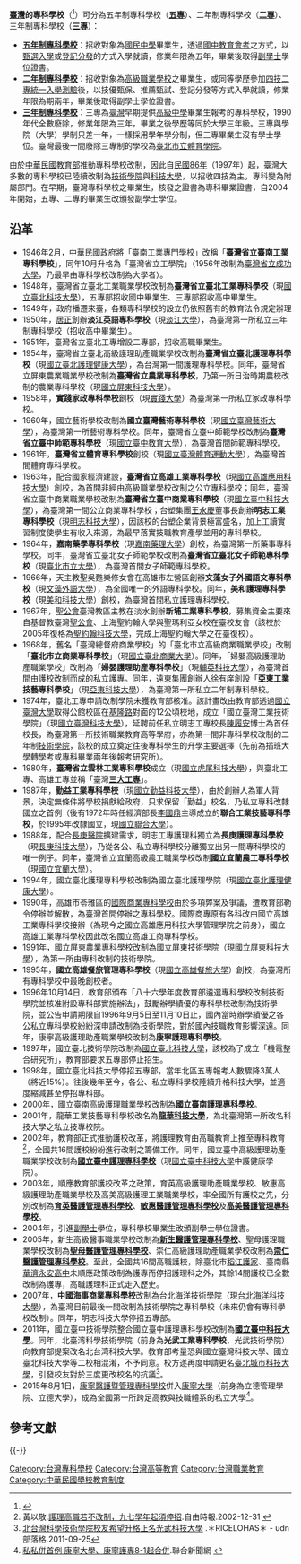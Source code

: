{{prose|time=2015-12-22T03:40:04+00:00}}
{{refimprove|time=2015-08-10T13:47:50+00:00}}
'''[[臺灣|臺灣]]的專科學校'''（{{lang-en|'''Junior college'''}}<ref>{{cite web | url=http://english.moe.gov.tw/ct.asp?xItem=15742&ctNode=11434&mp=1 | title=Introduction - Educational System | publisher=Ministry of Education, Republic of China (Taiwan) | date=2013-10-24 | accessdate=2014-02-17 | archive-date=2018-04-22 | archive-url=https://web.archive.org/web/20180422215458/http://english.moe.gov.tw/ct.asp?xItem=15742&CtNode=11434&mp=1 | dead-url=no }}</ref>）可分為五年制專科學校（'''[[五專|五專]]'''）、二年制專科學校（'''[[二專|二專]]'''）、三年制專科學校（'''[[三專|三專]]'''）：

*'''[[五年制專科學校|五年制專科學校]]'''：招收對象為[[國民中學|國民中學]]畢業生，透過[[國中教育會考|國中教育會考]]之方式，以[[甄選入學|甄選入學]]或[[登記分發|登記分發]]的方式入學就讀，修業年限為五年，畢業後取得[[副學士|副學士]]學位證書。
*'''[[二年制專科學校|二年制專科學校]]'''：招收對象為[[高級職業學校|高級職業學校]]之畢業生，或同等學歷參加[[四技二專統一入學測驗|四技二專統一入學測驗]]後，以技優甄保、推薦甄試、登記分發等方式入學就讀，修業年限為期兩年，畢業後取得副學士學位證書。
*'''[[三年制專科學校|三年制專科學校]]'''：三專為[[臺灣|臺灣]]早期提供[[高級中學|高級中學]]畢業生報考的專科學校，1990年代全數廢除，修業年限為三年，畢業之後學歷等同於大學三年級。三專與學院（大學）學制只差一年，一樣採用學年學分制，但三專畢業生沒有學士學位。臺灣最後一間廢除三專制的學校為[[臺北市立大學天母校區|臺北市立體育學院]]。

由於[[中華民國教育部|中華民國教育部]]推動專科學校改制，因此自[[民國86年|民國86年]]（1997年）起，臺灣大多數的專科學校已陸續改制為[[技術學院|技術學院]]與[[科技大學_(學制)|科技大學]]，以招收四技為主，專科變為附屬部門。在早期，臺灣專科學校之畢業生，核發之證書為專科畢業證書，自2004年開始，五專、二專的畢業生改頒發副學士學位。

== 沿革 ==
*1946年2月，中華民國政府將「臺南工業專門學校」改稱「'''臺灣省立臺南工業專科學校'''」，同年10月升格為「臺灣省立工學院」（1956年改制為[[臺灣省立成功大學|臺灣省立成功大學]]，乃最早由專科學校改制為大學者）。
*1948年，臺灣省立臺北工業職業學校改制為'''臺灣省立臺北工業專科學校'''（現[[國立臺北科技大學|國立臺北科技大學]]），五專部招收國中畢業生、三專部招收高中畢業生。
*1949年，政府播遷來臺，各類專科學校的設立仍依照舊有的教育法令規定辦理
*1950年，[[居正|居正]]創辦'''淡江英語專科學校'''（現[[淡江大學|淡江大學]]），為臺灣第一所私立三年制專科學校（招收高中畢業生）。
*1951年，臺灣省立臺北工專增設二專部，招收高職畢業生。
*1954年，臺灣省立臺北高級護理助產職業學校改制為'''臺灣省立臺北護理專科學校'''（現[[國立臺北護理健康大學|國立臺北護理健康大學]]），為台灣第一間護理專科學校。同年，臺灣省立屏東農業職業學校改制為'''臺灣省立農業專科學校'''，乃第一所日治時期農校改制的農業專科學校（現[[國立屏東科技大學|國立屏東科技大學]]）。
*1958年，'''實踐家政專科學校'''創校（現[[實踐大學|實踐大學]]）為臺灣第一所私立家政專科學校。
*1960年，國立藝術學校改制為'''國立臺灣藝術專科學校'''（現[[國立臺灣藝術大學|國立臺灣藝術大學]]），為臺灣第一所藝術專科學校。同年，臺灣省立臺中師範學校改制為'''臺灣省立臺中師範專科學校'''（現[[國立臺中教育大學|國立臺中教育大學]]），為臺灣首間師範專科學校。
*1961年，'''臺灣省立體育專科學校'''創校（現[[國立臺灣體育運動大學|國立臺灣體育運動大學]]），為臺灣首間體育專科學校。
*1963年，配合國家經濟建設，'''臺灣省立高雄工業專科學校'''（現[[國立高雄應用科技大學|國立高雄應用科技大學]]）創校，為首間非經由高級職業學校改制之公立專科學校；同年，臺灣省立臺中商業職業學校改制為'''臺灣省立臺中商業專科學校'''（現[[國立臺中科技大學|國立臺中科技大學]]），為臺灣第一間公立商業專科學校；台塑集團[[王永慶|王永慶]]董事長創辦'''明志工業專科學校'''（現[[明志科技大學|明志科技大學]]），因該校的台塑企業背景極富盛名，加上工讀實習制度使學生有收入來源，為最早落實技職教育產學並用的專科學校。
*1964年，'''嘉南藥學專科學校'''（現[[嘉南藥理大學|嘉南藥理大學]]）創校，為臺灣第一所藥事專科學校。同年，臺灣省立臺北女子師範學校改制為'''臺灣省立臺北女子師範專科學校'''（現[[臺北市立大學博愛校區|臺北市立大學]]），為臺灣首間女子師範專科學校。
*1966年，天主教聖吳甦樂修女會在高雄市左營區創辦'''文藻女子外國語文專科學校'''（現[[文藻外語大學|文藻外語大學]]），為全國唯一的外語專科學校。同年，'''美和護理專科學校'''（現[[美和科技大學|美和科技大學]]）創校，為臺灣首間私立護理專科學校。
*1967年，[[聖公會|聖公會]]臺灣教區主教在淡水創辦'''新埔工業專科學校'''，募集資金主要來自基督教臺灣[[聖公會|聖公會]]、上海聖約翰大學與聖瑪利亞女校在臺校友會（該校於2005年復格為[[聖約翰科技大學|聖約翰科技大學]]，完成上海聖約翰大學之在臺復校）。
*1968年，舊名「臺灣總督府商業學校」的「臺北市立高級商業職業學校」改制「'''臺北市立商業專科學校'''」（現[[國立臺北商業大學|國立臺北商業大學]]）。同年，「婦嬰高級護理助產職業學校」改制為「'''婦嬰護理助產專科學校'''」（現[[輔英科技大學|輔英科技大學]]），為臺灣首間由護校改制而成的私立護專。同年，[[遠東集團|遠東集團]]創辦人徐有庠創設「'''亞東工業技藝專科學校'''」（現[[亞東技術學院|亞東科技大學]]），為臺灣第一所私立二年制專科學校。
*1974年，臺北工專申請改制學院未獲教育部核准。該計畫改由教育部透過[[國立臺灣大學|國立臺灣大學]]取得公館校區在[[基隆路|基隆路]]對面的12公頃校地，成立「國立臺灣工業技術學院」（現[[國立臺灣科技大學|國立臺灣科技大學]]），延聘前任私立明志工專校長[[陳履安|陳履安]]博士為首任校長，為臺灣第一所技術職業教育高等學府，亦為第一間非專科學校改制的二年制[[技術學院|技術學院]]，該校的成立奠定往後專科學生的升學主要選擇（先前為插班大學轉學考或專科畢業兩年後報考研究所）。
*1980年，'''臺灣省立雲林工業專科學校'''成立（現[[國立虎尾科技大學|國立虎尾科技大學]]），與臺北工專、高雄工專並稱「臺灣'''[[三大工專|三大工專]]'''」。
*1987年，'''勤益工業專科學校'''（現[[國立勤益科技大學|國立勤益科技大學]]），由於創辦人為軍人背景，決定無條件將學校捐獻給政府，只求保留「勤益」校名，乃私立專科改隸國立之首例（後有1972年時任經濟部長[[李國鼎|李國鼎]]主導成立的'''聯合工業技藝專科學校'''，於1995年改隸國立，現[[國立聯合大學|國立聯合大學]]）。
*1988年，配合[[長庚醫院|長庚醫院]]擴建需求，明志工專護理科獨立為'''長庚護理專科學校'''（現[[長庚科技大學|長庚科技大學]]），乃從各公、私立專科學校分離獨立出另一間專科學校的唯一例子。同年，臺灣省立宜蘭高級農工職業學校改制'''國立宜蘭農工專科學校'''（現[[國立宜蘭大學|國立宜蘭大學]]）。
*1994年，國立臺北護理專科學校改制為國立臺北護理學院（現[[國立臺北護理健康大學|國立臺北護理健康大學]]）。
*1990年，高雄市苓雅區的[[國際商業專科學校|國際商業專科學校]]由於多項弊案及爭議，遭教育部勒令停辦並解散，為臺灣首間停辦之專科學校。國際商專原有各科改由國立高雄工業專科學校接辦（為現今之國立高雄應用科技大學管理學院之前身），國立高雄工業專科學校因此改名國立高雄工商專科學校。
*1991年，國立屏東農業專科學校改制為國立屏東技術學院（現[[國立屏東科技大學|國立屏東科技大學]]），為第一所由專科改制的技術學院。
*1995年，'''國立高雄餐旅管理專科學校'''（現[[國立高雄餐旅大學|國立高雄餐旅大學]]）創校，為臺灣所有專科學校中最晚創校者。
*1996年10月14日，教育部頒布「八十六學年度教育部遴選專科學校改制技術學院並核准附設專科部實施辦法」，鼓勵辦學績優的專科學校改制為技術學院，並公告申請期限自1996年9月5日至11月10日止，國內當時辦學績優之各公私立專科學校紛紛深申請改制為技術學院，對於國內技職教育影響深遠。同年，康寧高級護理助產職業學校改制為'''康寧護理專科學校'''。
*1997年，國立臺北技術學院改制為[[國立臺北科技大學|國立臺北科技大學]]，該校為了成立「機電整合研究所」，教育部要求五專部停止招生。
*1998年，國立臺北科技大學停招五專部，當年北區五專報考人數驟降3萬人（將近15%）。往後幾年至今，各公、私立專科學校陸續升格科技大學，並適度縮減甚至停招專科部。
*2000年，國立臺南高級護理職業學校改制為'''[[國立臺南護理專科學校|國立臺南護理專科學校]]'''。
*2001年，龍華工業技藝專科學校改名為'''[[龍華科技大學|龍華科技大學]]'''，為北臺灣第一所改名科技大學之私立技專校院。
*2002年，教育部正式推動護校改革，將護理教育由高職教育上推至專科教育<ref>黃以敬.[http://www.libertytimes.com.tw/2002/new/dec/31/today-c6.htm 護理高職若不改制，九七學年起須停招].自由時報.2002-12-31 {{Wayback|url=http://www.libertytimes.com.tw/2002/new/dec/31/today-c6.htm |date=20071020184246 }}</ref>，全國共16間護校紛紛進行改制之籌備工作。同年，國立臺中高級護理助產職業學校改制為'''[[國立臺中護理專科學校|國立臺中護理專科學校]]'''（現[[國立臺中科技大學|國立臺中科技大學]]中護健康學院）。
*2003年，順應教育部護校改革之政策，育英高級護理助產職業學校、敏惠高級護理助產職業學校及高美高級護理工業職業學校，率全國所有護校之先，分別改制為'''[[育英醫護管理專科學校|育英醫護管理專科學校]]'''、'''[[敏惠醫護管理專科學校|敏惠醫護管理專科學校]]'''及'''[[高美醫護管理專科學校|高美醫護管理專科學校]]'''。
*2004年，引進[[副學士|副學士]]學位，專科學校畢業生改頒副學士學位證書。
*2005年，新生高級醫事職業學校改制為'''[[新生醫護管理專科學校|新生醫護管理專科學校]]'''、聖母護理職業學校改制為'''[[聖母醫護管理專科學校|聖母醫護管理專科學校]]'''、崇仁高級護理助產職業學校改制為'''[[崇仁醫護管理專科學校|崇仁醫護管理專科學校]]'''。至此，全國共16間高職護校，除臺北市[[稻江護家|稻江護家]]、臺南縣[[臺南市私立華濟永安高級中學|華濟永安高中]]未順應政策改制為護專而停招護理科之外，其餘14間護校已全數改制為護專，高職護理科正式走入歷史。
*2007年，'''中國海事商業專科學校'''改制為台北海洋技術學院（現[[台北海洋科技大學|台北海洋科技大學]]），為臺灣目前最後一間改制為技術學院之專科學校（未來仍會有專科學校改制）。同年，明志科技大學停招五專部。
*2011年，國立臺中技術學院整合國立臺中護理專科學校改制為'''[[國立臺中科技大學|國立臺中科技大學]]'''。同年，北臺湾科學技術學院（前身為'''光武工業專科學校'''、光武技術學院）向教育部提案改名北台湾科技大學。教育部考量恐與國立臺灣科技大學、國立臺北科技大學等二校相混淆，不予同意。校方遂再度申請更名[[臺北城市科技大學|臺北城市科技大學]]，引發校友對於三度更改校名的抗議<ref>[http://blog.udn.com/ricelohas/5670569 北台灣科學技術學院校友希望升格正名光武科技大學] {{Wayback|url=http://blog.udn.com/ricelohas/5670569 |date=20190608222237 }}.＊RICELOHAS＊ - udn部落格.2011-09-25</ref>。
*2015年8月1日，[[康寧醫護暨管理專科學校|康寧醫護暨管理專科學校]]併入[[康寧大學|康寧大學]]（前身為立德管理學院、立德大學），成為全國第一所跨足高教與技職體系的私立大學<ref>[http://udn.com/news/story/6928/1075413-%E7%A7%81%E7%A7%81%E4%BD%B5%E9%A6%96%E4%BE%8B-%E5%BA%B7%E5%AF%A7%E5%A4%A7%E5%AD%B8%E3%80%81%E5%BA%B7%E5%AF%A7%E8%AD%B7%E5%B0%888/1%E8%B5%B7%E5%90%88%E4%BD%B5 私私併首例 康寧大學、康寧護專8-1起合併].聯合新聞網 {{Wayback|url=http://udn.com/news/story/6928/1075413-%E7%A7%81%E7%A7%81%E4%BD%B5%E9%A6%96%E4%BE%8B-%E5%BA%B7%E5%AF%A7%E5%A4%A7%E5%AD%B8%E3%80%81%E5%BA%B7%E5%AF%A7%E8%AD%B7%E5%B0%888/1%E8%B5%B7%E5%90%88%E4%BD%B5 |date=20160506220156 }}</ref>。

== 參考文獻 ==
{{Reflist}}

{{-}}
{{臺灣專科學校}}
{{臺灣高等教育學制列表}}

[[Category:台灣專科學校|Category:台灣專科學校]]
[[Category:台灣高等教育|Category:台灣高等教育]]
[[Category:台灣職業教育|Category:台灣職業教育]]
[[Category:中華民國學校教育制度|Category:中華民國學校教育制度]]